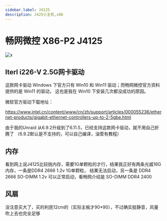 ```yaml
---
sidebar_label: J4125
description: J425小主机,x86
---
```


# 畅网微控 X86-P2 J4125

![x](/img/docs/mini-pc/j4125_1.JPG)

## Iterl i226-V 2.5G网卡驱动

这款网卡驱动 Windows 下官方只有 Win10 和 Win11 驱动；而畅网微控官方资料提供的是 Win11 的驱动，
这也是我在 Win10 下安装几次都没成功的原因。

微软官方驱动下载地址：

https://www.intel.cn/content/www/cn/zh/support/articles/000055236/ethernet-products/gigabit-ethernet-controllers-up-to-2-5gbe.html

由于我的Unraid 从6.9.2升级到了6.11.5，已经支持这款网卡驱动，就不用自己折腾了
（6.9.2默认是不支持的，可以自己编译，油管有教程）
## 内存

看到网上说J4125比较挑内存，需要1G单颗粒的才行，结果我正好有两条光威16G内存，一条是DDR4 2666 1.2v 1G单颗粒，
结果无法启动，另一条是 DDR4 2666 SO-DIMM 1.2v 可以正常启动，看畅网介绍是 SO-DIMM DDR4 2400

## 风扇

没注意买大了，买的利民12cm的（实际主板才90*90），不过确实挺静音，风量吹上去也完全足够
